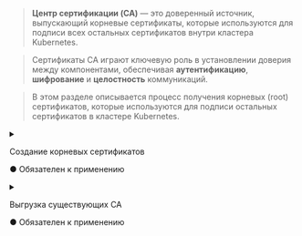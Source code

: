 

> **Центр сертификации (CA)** — это доверенный источник, выпускающий корневые сертификаты, которые используются для подписи всех остальных сертификатов внутри кластера Kubernetes.

> Сертификаты CA играют ключевую роль в установлении доверия между компонентами, обеспечивая **аутентификацию**, **шифрование** и **целостность** коммуникаций.

> В этом разделе описывается процесс получения корневых (root) сертификатов, которые используются для подписи остальных сертификатов в кластере Kubernetes.

<Tabs groupId="phase">
  <TabItem value="init" label="Init">
    <details>
      <summary>
        <div style={{ display: 'flex', justifyContent: 'space-between', flexWrap: 'wrap' }}>
          <p style={{ marginBottom: 0 }}>Создание корневых сертификатов</p>
          <p className="obligatory-note-orange">● Обязателен к применению</p>
        </div>
      </summary>
      <Tabs groupId="CA">
        <TabItem value="Kubernetes ЦА" label="Kubernetes ЦА">
          <details open className="custom-gray-block">
            <summary>Kubernetes CA</summary>
            <KubernetesCA />
          </details>
        </TabItem>
        <TabItem value="FrontProxy ЦА" label="FrontProxy ЦА">
          <details open className="custom-gray-block">
            <summary>FrontProxy CA</summary>
            <FrontProxyCA />
          </details>
        </TabItem>
        <TabItem value="ETCD ЦА" label="ETCD ЦА">
          <details open className="custom-gray-block">
            <summary>ETCD CA</summary>
            <ETCDCA />
          </details>
        </TabItem>
      </Tabs>
    </details>
  </TabItem>

  <TabItem value="join" label="Join">
    <details>
      <summary>
        <div style={{ display: 'flex', justifyContent: 'space-between', flexWrap: 'wrap' }}>
          <p style={{ marginBottom: 0 }}>Выгрузка существующих CA</p>
          <p className="obligatory-note-orange">● Обязателен к применению</p>
        </div>
      </summary>
      <KubernetesDownloadCA />
    </details>
  </TabItem>
</Tabs>
